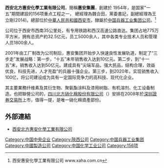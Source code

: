 '''西安北方惠安化學工業有限公司'''，簡稱'''惠安集團'''，創建於 1954年，是国家"一五"期間建設的156项重点工程之一， 總經理為魏合田，黨委書記，副總經理為王立剛(2014)。總部位於[[中華人民共和國|中華人民共和國]][[西安市|西安市]]，隸屬於[[中国兵器工业集团公司|中国兵器工业集团公司]]。<ref>西安惠安化學工業有限公司 www.xaha.com.cn </ref>　
    
公司位于西安市西南35公里处，有专用铁路和西汉高速公路直达。集团占地775万平方米，拥有总资产約32.5亿元，员工5000余人，其中各类专业技术人员和管理人员1800余人。 　　
    
2001年由工厂制改为公司制后，惠安集团开始步入快速良性发展轨道，制定了“三步走”发展战略：第一步，“十五”末年销售收入达到10亿元。第二步，到“十一五”末，销售收入达到50亿元。建成具有“尖端军品，强大民品，结构合理，效益优良，科技先进，人才充盈”的兵器十强企业。第三步，到2020年，实现销售收入100亿，将公司建设成为具有一定国际竞争力的高科技、现代化企业。 　　
 
其主要業務纤维素及其衍生物、聚氨酯涂料及漆用树脂、有机溶剂、化工设备制造。也把聯營公司的，[[四川北方硝化棉股份有限公司|四川北方硝化棉股份有限公司]]（{{szse2|002246}}）安排在2008年於[[深圳證券交易所|深圳證券交易所]]上市，值得一提，是唯一硝化棉資產部份。

== 外部連結 ==
* [http://www.xaha.com.cn 西安北方惠安化學工業有限公司] {{Wayback|url=http://www.xaha.com.cn/ |date=20160320062843 }}

{{156项重点工程}}

[[Category:中国中央企业|Category:中国中央企业]]
[[Category:陝西公司|Category:陝西公司]]
[[Category:中国兵器工业集团|Category:中国兵器工业集团]]
[[Category:中國製造公司|Category:中國製造公司]]
[[Category:中国化学工业公司|Category:中国化学工业公司]]
[[Category:156项|Category:156项]]